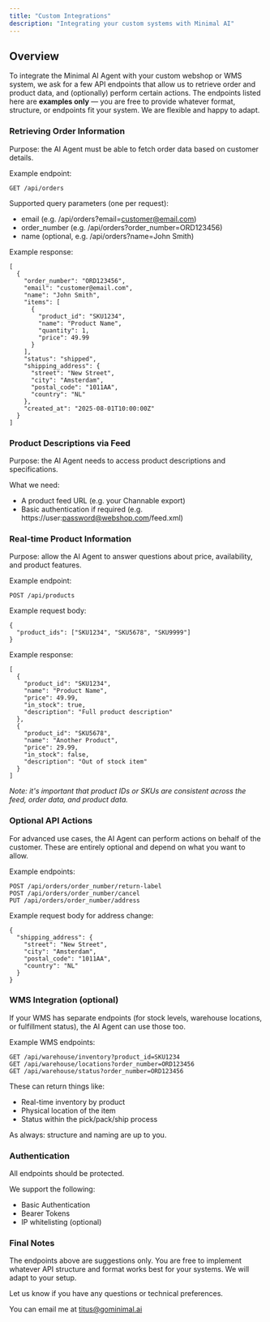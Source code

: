 ```yaml
---
title: "Custom Integrations"
description: "Integrating your custom systems with Minimal AI"
---
```


## Overview

To integrate the Minimal AI Agent with your custom webshop or WMS system, we ask for a few API endpoints that allow us to retrieve order and product data, and (optionally) perform certain actions. The endpoints listed here are **examples only** — you are free to provide whatever format, structure, or endpoints fit your system. We are flexible and happy to adapt.

### **Retrieving Order Information**

Purpose: the AI Agent must be able to fetch order data based on customer details.

Example endpoint:

```
GET /api/orders
```

Supported query parameters (one per request):

- email (e.g. /api/orders?email=[customer@email.com](mailto:customer@email.com))
- order_number (e.g. /api/orders?order_number=ORD123456)
- name (optional, e.g. /api/orders?name=John Smith)

Example response:

```
[
  {
    "order_number": "ORD123456",
    "email": "customer@email.com",
    "name": "John Smith",
    "items": [
      {
        "product_id": "SKU1234",
        "name": "Product Name",
        "quantity": 1,
        "price": 49.99
      }
    ],
    "status": "shipped",
    "shipping_address": {
      "street": "New Street",
      "city": "Amsterdam",
      "postal_code": "1011AA",
      "country": "NL"
    },
    "created_at": "2025-08-01T10:00:00Z"
  }
]
```

### **Product Descriptions via Feed**

Purpose: the AI Agent needs to access product descriptions and specifications.

What we need:

- A product feed URL (e.g. your Channable export)
- Basic authentication if required (e.g. https://user:password@webshop.com/feed.xml)

### **Real-time Product Information**

Purpose: allow the AI Agent to answer questions about price, availability, and product features.

Example endpoint:

```
POST /api/products
```

Example request body:

```
{
  "product_ids": ["SKU1234", "SKU5678", "SKU9999"]
}
```

Example response:

```
[
  {
    "product_id": "SKU1234",
    "name": "Product Name",
    "price": 49.99,
    "in_stock": true,
    "description": "Full product description"
  },
  {
    "product_id": "SKU5678",
    "name": "Another Product",
    "price": 29.99,
    "in_stock": false,
    "description": "Out of stock item"
  }
]
```

_Note: it's important that product IDs or SKUs are consistent across the feed, order data, and product data._

### **Optional API Actions**

For advanced use cases, the AI Agent can perform actions on behalf of the customer. These are entirely optional and depend on what you want to allow.

Example endpoints:

```
POST /api/orders/order_number/return-label
POST /api/orders/order_number/cancel
PUT /api/orders/order_number/address
```

Example request body for address change:

```
{
  "shipping_address": {
    "street": "New Street",
    "city": "Amsterdam",
    "postal_code": "1011AA",
    "country": "NL"
  }
}
```

### **WMS Integration (optional)**

If your WMS has separate endpoints (for stock levels, warehouse locations, or fulfillment status), the AI Agent can use those too.

Example WMS endpoints:

```
GET /api/warehouse/inventory?product_id=SKU1234
GET /api/warehouse/locations?order_number=ORD123456
GET /api/warehouse/status?order_number=ORD123456
```

These can return things like:

- Real-time inventory by product
- Physical location of the item
- Status within the pick/pack/ship process

As always: structure and naming are up to you.

### **Authentication**

All endpoints should be protected.

We support the following:

- Basic Authentication
- Bearer Tokens
- IP whitelisting (optional)

### Final Notes

The endpoints above are suggestions only. You are free to implement whatever API structure and format works best for your systems. We will adapt to your setup.

Let us know if you have any questions or technical preferences.

You can email me at [titus@gominimal.ai](mailto:titus@gominimal.ai)